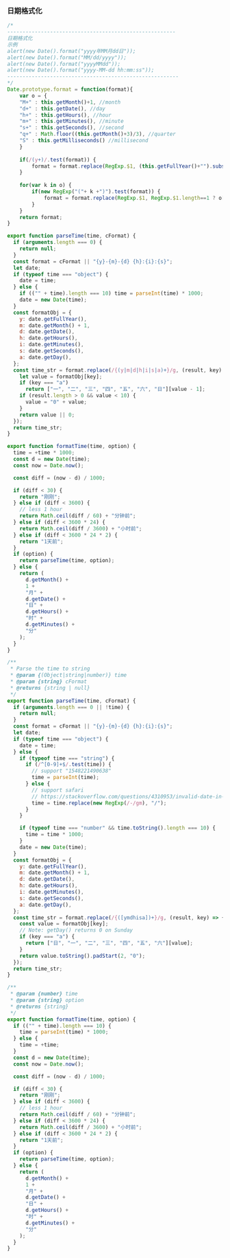 ### 日期格式化
```js
/*
-------------------------------------------------------
日期格式化
示例
alert(new Date().format("yyyy年MM月dd日"));
alert(new Date().format("MM/dd/yyyy"));
alert(new Date().format("yyyyMMdd"));
alert(new Date().format("yyyy-MM-dd hh:mm:ss"));
--------------------------------------------------------
*/
Date.prototype.format = function(format){
	var o = {
	"M+" : this.getMonth()+1, //month
	"d+" : this.getDate(), //day
	"h+" : this.getHours(), //hour
	"m+" : this.getMinutes(), //minute
	"s+" : this.getSeconds(), //second
	"q+" : Math.floor((this.getMonth()+3)/3), //quarter
	"S" : this.getMilliseconds() //millisecond
	}
	
	if(/(y+)/.test(format)) {
	    format = format.replace(RegExp.$1, (this.getFullYear()+"").substr(4 - RegExp.$1.length));
	}
	
	for(var k in o) {
	    if(new RegExp("("+ k +")").test(format)) {
	        format = format.replace(RegExp.$1, RegExp.$1.length==1 ? o[k] : ("00"+ o[k]).substr((""+ o[k]).length));
	    }
	}
	return format;
}

export function parseTime(time, cFormat) {
  if (arguments.length === 0) {
    return null;
  }
  const format = cFormat || "{y}-{m}-{d} {h}:{i}:{s}";
  let date;
  if (typeof time === "object") {
    date = time;
  } else {
    if (("" + time).length === 10) time = parseInt(time) * 1000;
    date = new Date(time);
  }
  const formatObj = {
    y: date.getFullYear(),
    m: date.getMonth() + 1,
    d: date.getDate(),
    h: date.getHours(),
    i: date.getMinutes(),
    s: date.getSeconds(),
    a: date.getDay(),
  };
  const time_str = format.replace(/{(y|m|d|h|i|s|a)+}/g, (result, key) => {
    let value = formatObj[key];
    if (key === "a")
      return ["一", "二", "三", "四", "五", "六", "日"][value - 1];
    if (result.length > 0 && value < 10) {
      value = "0" + value;
    }
    return value || 0;
  });
  return time_str;
}

export function formatTime(time, option) {
  time = +time * 1000;
  const d = new Date(time);
  const now = Date.now();

  const diff = (now - d) / 1000;

  if (diff < 30) {
    return "刚刚";
  } else if (diff < 3600) {
    // less 1 hour
    return Math.ceil(diff / 60) + "分钟前";
  } else if (diff < 3600 * 24) {
    return Math.ceil(diff / 3600) + "小时前";
  } else if (diff < 3600 * 24 * 2) {
    return "1天前";
  }
  if (option) {
    return parseTime(time, option);
  } else {
    return (
      d.getMonth() +
      1 +
      "月" +
      d.getDate() +
      "日" +
      d.getHours() +
      "时" +
      d.getMinutes() +
      "分"
    );
  }
}

/**
 * Parse the time to string
 * @param {(Object|string|number)} time
 * @param {string} cFormat
 * @returns {string | null}
 */
export function parseTime(time, cFormat) {
  if (arguments.length === 0 || !time) {
    return null;
  }
  const format = cFormat || "{y}-{m}-{d} {h}:{i}:{s}";
  let date;
  if (typeof time === "object") {
    date = time;
  } else {
    if (typeof time === "string") {
      if (/^[0-9]+$/.test(time)) {
        // support "1548221490638"
        time = parseInt(time);
      } else {
        // support safari
        // https://stackoverflow.com/questions/4310953/invalid-date-in-safari
        time = time.replace(new RegExp(/-/gm), "/");
      }
    }

    if (typeof time === "number" && time.toString().length === 10) {
      time = time * 1000;
    }
    date = new Date(time);
  }
  const formatObj = {
    y: date.getFullYear(),
    m: date.getMonth() + 1,
    d: date.getDate(),
    h: date.getHours(),
    i: date.getMinutes(),
    s: date.getSeconds(),
    a: date.getDay(),
  };
  const time_str = format.replace(/{([ymdhisa])+}/g, (result, key) => {
    const value = formatObj[key];
    // Note: getDay() returns 0 on Sunday
    if (key === "a") {
      return ["日", "一", "二", "三", "四", "五", "六"][value];
    }
    return value.toString().padStart(2, "0");
  });
  return time_str;
}

/**
 * @param {number} time
 * @param {string} option
 * @returns {string}
 */
export function formatTime(time, option) {
  if (("" + time).length === 10) {
    time = parseInt(time) * 1000;
  } else {
    time = +time;
  }
  const d = new Date(time);
  const now = Date.now();

  const diff = (now - d) / 1000;

  if (diff < 30) {
    return "刚刚";
  } else if (diff < 3600) {
    // less 1 hour
    return Math.ceil(diff / 60) + "分钟前";
  } else if (diff < 3600 * 24) {
    return Math.ceil(diff / 3600) + "小时前";
  } else if (diff < 3600 * 24 * 2) {
    return "1天前";
  }
  if (option) {
    return parseTime(time, option);
  } else {
    return (
      d.getMonth() +
      1 +
      "月" +
      d.getDate() +
      "日" +
      d.getHours() +
      "时" +
      d.getMinutes() +
      "分"
    );
  }
}
```